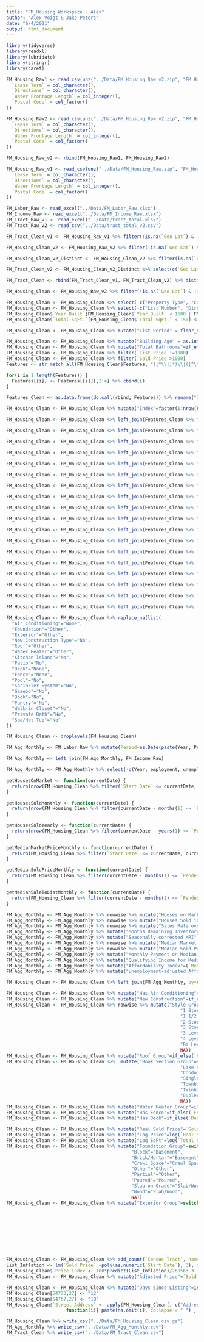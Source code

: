 ```yaml
---
title: "FM_Housing Workspace - Alex"
author: "Alex Voigt & Jake Peters"
date: "6/4/2021"
output: html_document
---
```


```r
library(tidyverse)
library(readxl)
library(lubridate)
library(stringr)
library(caret)
```

```r
FM_Housing_Raw1 <- read_csv(unz("../Data/FM_Housing_Raw_v2.zip", "FM_Housing_raw_1.csv"), col_types = cols(
  `Lease Term` = col_character(),
  `Directions` = col_character(),
  `Water Frontage Length` = col_integer(),
  `Postal Code` = col_factor()
))

FM_Housing_Raw2 <- read_csv(unz("../Data/FM_Housing_Raw_v2.zip", "FM_Housing_raw_2.csv"), col_types = cols(
  `Lease Term` = col_character(),
  `Directions` = col_character(),
  `Water Frontage Length` = col_integer(),
  `Postal Code` = col_factor()
))

FM_Housing_Raw_v2 <- rbind(FM_Housing_Raw1, FM_Housing_Raw2)

FM_Housing_Raw_v1 <- read_csv(unz("../Data/FM_Housing_Raw.zip", "FM_Housing_Raw.csv"), col_types = cols(
  `Lease Term` = col_character(),
  `Directions` = col_character(),
  `Water Frontage Length` = col_integer(),
  `Postal Code` = col_factor()
))
```


```r
FM_Labor_Raw <- read_excel("../Data/FM_Labor_Raw.xlsx")
FM_Income_Raw <- read_excel("../Data/FM_Income_Raw.xlsx")
FM_Tract_Raw_v1 <- read_excel("../Data/tract_total.xlsx")
FM_Tract_Raw_v2 <- read_csv("../Data/tract_total_v2.csv")
```

```r
FM_Tract_Clean_v1 <- FM_Housing_Raw_v1 %>% filter(!is.na(`Geo Lat`) & !is.na(`Geo Lon`)) %>% cbind("Census Tract"=FM_Tract_Raw_v1$tractvec) %>% select(c(`Geo Lat`, `Geo Lon`, `Census Tract`)) %>% distinct(.keep_all=TRUE)

FM_Housing_Clean_v2 <- FM_Housing_Raw_v2 %>% filter(!is.na(`Geo Lat`) & !is.na(`Geo Lon`)) %>% left_join(FM_Tract_Clean_v1)

FM_Housing_Clean_v2_Distinct <- FM_Housing_Clean_v2 %>% filter(is.na(`Census Tract`))

FM_Tract_Clean_v2 <- FM_Housing_Clean_v2_Distinct %>% select(c(`Geo Lat`, `Geo Lon`)) %>% cbind("Census Tract"=FM_Tract_Raw_v2$tractvec) %>% select(c(`Geo Lat`, `Geo Lon`, `Census Tract`)) %>% distinct(.keep_all=TRUE)

FM_Tract_Clean <- rbind(FM_Tract_Clean_v1, FM_Tract_Clean_v2) %>% distinct(.keep_all=TRUE)

FM_Housing_Clean <- FM_Housing_Raw_v2 %>% filter(!is.na(`Geo Lat`) & !is.na(`Geo Lon`)) %>% left_join(FM_Tract_Clean)

FM_Housing_Clean <- FM_Housing_Clean %>% select(-c("Property Type", "Card Format")) #All properties are Residential for both Property Type and Card Format variables
FM_Housing_Clean <- FM_Housing_Clean %>% select(-c("List Number", "Directions")) #Arbitrary values not useful for data mining
FM_Housing_Clean$`Year Built`[FM_Housing_Clean$`Year Built` < 1600 | FM_Housing_Clean$`Year Built` > 2021] <- NA
FM_Housing_Clean$`Total SqFt.`[FM_Housing_Clean$`Total SqFt.` < 150] <- NA

FM_Housing_Clean <- FM_Housing_Clean %>% mutate("List Period" = floor_date(`Start Date`, "month"))

FM_Housing_Clean <- FM_Housing_Clean %>% mutate("Building Age" = as.integer(format(`Start Date`, "%Y")) - `Year Built`)
FM_Housing_Clean <- FM_Housing_Clean %>% mutate("Total Bathrooms"=if_else(`Total Bathrooms`==34, 0.75, `Total Bathrooms`))
FM_Housing_Clean <- FM_Housing_Clean %>% filter(`List Price`!=1000)
FM_Housing_Clean <- FM_Housing_Clean %>% filter(`Sold Price`>1000)
Features <- str_match_all(FM_Housing_Clean$Features, "([^\\|]*)\\|([^\\|]*)\\|([^;]*);")

for(i in 1:length(Features)) {
  Features[[i]] <- Features[[i]][,2:4] %>% cbind(i)
}

Features_Clean <- as.data.frame(do.call(rbind, Features)) %>% rename("Index" = i)

FM_Housing_Clean <- FM_Housing_Clean %>% mutate("Index"=factor(1:nrow(FM_Housing_Clean)))

FM_Housing_Clean <- FM_Housing_Clean %>% left_join(Features_Clean %>% filter(V1=="Air Conditioning") %>% select("Index", V2)) %>% rename("Air Conditioning"=V2) %>% distinct(Index, .keep_all=TRUE)

FM_Housing_Clean <- FM_Housing_Clean %>% left_join(Features_Clean %>% filter(V1=="Foundation") %>% select("Index", V2)) %>% rename("Foundation"=V2) %>% distinct(Index, .keep_all=TRUE)

FM_Housing_Clean <- FM_Housing_Clean %>% left_join(Features_Clean %>% filter(V1=="Exterior") %>% select("Index", V2)) %>% rename("Exterior"=V2) %>% distinct(Index, .keep_all=TRUE)

FM_Housing_Clean <- FM_Housing_Clean %>% left_join(Features_Clean %>% filter(V2=="New Construction") %>% select("Index", V3)) %>% rename("New Construction Type"=V3) %>% distinct(Index, .keep_all=TRUE)

FM_Housing_Clean <- FM_Housing_Clean %>% left_join(Features_Clean %>% filter(V1=="Roof") %>% select("Index", V2)) %>% rename("Roof"=V2) %>% distinct(Index, .keep_all=TRUE)

FM_Housing_Clean <- FM_Housing_Clean %>% left_join(Features_Clean %>% filter(V1=="Water Heater") %>% select("Index", V2)) %>% rename("Water Heater"=V2) %>% distinct(Index, .keep_all=TRUE) 

FM_Housing_Clean <- FM_Housing_Clean %>% left_join(Features_Clean %>% filter(V2=="Kitchen Island") %>% select("Index", V3)) %>% rename("Kitchen Island"=V3) %>% distinct(Index, .keep_all=TRUE)

FM_Housing_Clean <- FM_Housing_Clean %>% left_join(Features_Clean %>% filter(V2=="Patio") %>% select("Index", V3)) %>% rename("Patio"=V3) %>% distinct(Index, .keep_all=TRUE)

FM_Housing_Clean <- FM_Housing_Clean %>% left_join(Features_Clean %>% filter(V2=="Wood Deck"|V2=="Maint. Free Deck") %>% select("Index", V2)) %>% rename("Deck"=V2) %>% distinct(Index, .keep_all=TRUE)

FM_Housing_Clean <- FM_Housing_Clean %>% left_join(Features_Clean %>% filter(V2=="Fenced Partial"|V2=="Fenced Full") %>% select("Index", V2)) %>% rename("Fence"=V2) %>% distinct(Index, .keep_all=TRUE)

FM_Housing_Clean <- FM_Housing_Clean %>% left_join(Features_Clean %>% filter(V2=="Pool") %>% select("Index", V3)) %>% rename("Pool"=V3) %>% distinct(Index, .keep_all=TRUE)

FM_Housing_Clean <- FM_Housing_Clean %>% left_join(Features_Clean %>% filter(V2=="Spa/Hot Tub") %>% select("Index", V3)) %>% rename("Spa/Hot Tub"=V3) %>% distinct(Index, .keep_all=TRUE)

FM_Housing_Clean <- FM_Housing_Clean %>% left_join(Features_Clean %>% filter(V2=="Sprinkler System") %>% select("Index", V3)) %>% rename("Sprinkler System"=V3) %>% distinct(Index, .keep_all=TRUE)

FM_Housing_Clean <- FM_Housing_Clean %>% left_join(Features_Clean %>% filter(V2=="Gazebo") %>% select("Index", V3)) %>% rename("Gazebo"=V3) %>% distinct(Index, .keep_all=TRUE)

FM_Housing_Clean <- FM_Housing_Clean %>% left_join(Features_Clean %>% filter(V2=="Dock") %>% select("Index", V3)) %>% rename("Dock"=V3) %>% distinct(Index, .keep_all=TRUE)

FM_Housing_Clean <- FM_Housing_Clean %>% left_join(Features_Clean %>% filter(V2=="Pantry") %>% select("Index", V3)) %>% rename("Pantry"=V3) %>% distinct(Index, .keep_all=TRUE)

FM_Housing_Clean <- FM_Housing_Clean %>% left_join(Features_Clean %>% filter(V2=="Walk-in Closet") %>% select("Index", V3)) %>% rename("Walk-in Closet"=V3) %>% distinct(Index, .keep_all=TRUE)

FM_Housing_Clean <- FM_Housing_Clean %>% left_join(Features_Clean %>% filter(V2=="Private Bath") %>% select("Index", V3)) %>% rename("Private Bath"=V3) %>% distinct(Index, .keep_all=TRUE)

FM_Housing_Clean <- FM_Housing_Clean %>% replace_na(list(
  "Air Conditioning"="None",
  "Foundation"="Other",
  "Exterior"="Other",
  "New Construction Type"="No",
  "Roof"="Other",
  "Water Heater"="Other",
  "Kitchen Island"="No",
  "Patio"="No",
  "Deck"="None",
  "Fence"="None",
  "Pool"="No",
  "Sprinkler System"="No",
  "Gazebo"="No",
  "Dock"="No",
  "Pantry"="No",
  "Walk-in Closet"="No",
  "Private Bath"="No",
  "Spa/Hot Tub"="No"
))

FM_Housing_Clean <- droplevels(FM_Housing_Clean)

FM_Agg_Monthly <- FM_Labor_Raw %>% mutate(Period=as.Date(paste(Year, Period, "01", sep="-"), "%Y-%b-%d"))

FM_Agg_Monthly <- left_join(FM_Agg_Monthly, FM_Income_Raw)

FM_Agg_Monthly <- FM_Agg_Monthly %>% select(-c(Year, employment, unemployment)) %>% mutate_at(vars(`labor force`,`unemployment rate`), parse_number)

getHousesOnMarket <- function(currentDate) {
  return(nrow(FM_Housing_Clean %>% filter(`Start Date` <= currentDate, currentDate <= `Pended Date`)))
}

getHousesSoldMonthly <- function(currentDate) {
  return(nrow(FM_Housing_Clean %>% filter(currentDate - months(1) <= `Pended Date`, `Pended Date` <= currentDate)))
}

getHousesSoldYearly <- function(currentDate) {
  return(nrow(FM_Housing_Clean %>% filter(currentDate - years(1) <= `Pended Date`, `Pended Date` <= currentDate)))
}

getMedianMarketPriceMonthly <- function(currentDate) {
  return(FM_Housing_Clean %>% filter(`Start Date` <= currentDate, currentDate - months(1) <= `Pended Date`) %>% pull(`List Price`) %>% median())
}

getMedianSoldPriceMonthly <- function(currentDate) {
  return(FM_Housing_Clean %>% filter(currentDate - months(1) <= `Pended Date`, `Pended Date` <= currentDate) %>% pull(`Sold Price`) %>% median())
}

getMedianSaleToListMonthly <- function(currentDate) {
  return(FM_Housing_Clean %>% filter(currentDate - months(1) <= `Pended Date`, `Pended Date` <= currentDate) %>% pull(`Sale to List Ratio`) %>% mean())
}

FM_Agg_Monthly <- FM_Agg_Monthly %>% rowwise %>% mutate("Houses on Market" = if_else(`Period` >= as.Date("2001-01-01"), getHousesOnMarket(Period), as.integer(500)))
FM_Agg_Monthly <- FM_Agg_Monthly %>% rowwise %>% mutate("Houses Sold in Period" = if_else(`Period` >= as.Date("2001-01-01"), getHousesSoldMonthly(Period), as.integer(200)))
FM_Agg_Monthly <- FM_Agg_Monthly %>% rowwise %>% mutate("Sales Rate over past Year" = if_else(`Period` >= as.Date("2002-01-01"), getHousesSoldYearly(Period)/12, 200))
FM_Agg_Monthly <- FM_Agg_Monthly %>% mutate("Months Remaining Inventory" = `Houses on Market` / `Houses Sold in Period`)
FM_Agg_Monthly <- FM_Agg_Monthly %>% mutate("Seasonally-corrected MRI" = `Houses on Market` / `Sales Rate over past Year`)
FM_Agg_Monthly <- FM_Agg_Monthly %>% rowwise %>% mutate("Median Market Price in Period" = getMedianMarketPriceMonthly(Period))
FM_Agg_Monthly <- FM_Agg_Monthly %>% rowwise %>% mutate("Median Sold Price in Period" = if_else(`Period` >= as.Date("2001-01-01"), getMedianSoldPriceMonthly(Period), 100000))
FM_Agg_Monthly <- FM_Agg_Monthly %>% mutate("Monthly Payment on Median Home Sold in Period"=`Median Sold Price in Period`*.8*(0.01*`Effective Interest Rate`/12)/(1-(1/(1+0.01*`Effective Interest Rate`/12)^360)))
FM_Agg_Monthly <- FM_Agg_Monthly %>% mutate("Qualifying Income for Median Home Sold in Period"=`Monthly Payment on Median Home Sold in Period`*4*12)
FM_Agg_Monthly <- FM_Agg_Monthly %>% mutate("Affordability Index"=(`Median Income`/`Qualifying Income for Median Home Sold in Period`)*100)
FM_Agg_Monthly <- FM_Agg_Monthly %>% mutate("Unemployment-adjusted Affordability Index"=`Affordability Index`*(1-0.01*`unemployment rate`))

FM_Housing_Clean <- FM_Housing_Clean %>% left_join(FM_Agg_Monthly, by=c("List Period"="Period"))

FM_Housing_Clean <- FM_Housing_Clean %>% mutate("Has Air Conditioning"=if_else(`Air Conditioning`=="None", "No", "Yes"))
FM_Housing_Clean <- FM_Housing_Clean %>% mutate("New Construction"=if_else(`New Construction Type`=="No", "No", "Yes"))
FM_Housing_Clean <- FM_Housing_Clean %>% rowwise %>% mutate("Style Group"=switch(`Style`,
                                                                "1 Story" = "1 Story",
                                                                "1 1/2 Stor" = "1.5 Story",
                                                                "2 Story" = "2+ Story",
                                                                "3 Story" = "2+ Story",
                                                                "3 Level" = "Split Level",
                                                                "4 Level" = "Split Level",
                                                                "Bi Level" = "Bi-Level",
                                                                NA))
FM_Housing_Clean <- FM_Housing_Clean %>% mutate("Roof Group"=if_else(`Roof` %in% c("Shingle", "Architectural Shingle"), as.character(`Roof`), "Other"))
FM_Housing_Clean <- FM_Housing_Clean %>%  mutate("Book Section Group"=switch(`Book Section`,
                                                                "Lake Property"="Single Family Residence",
                                                                "Condominium" = "Condominium",
                                                                "Single Family Residence" = "Single Family Residence",
                                                                "Townhouse" = "Townhouse/Twinhome",
                                                                "Twinhomes" = "Townhouse/Twinhome",
                                                                "Duplex"="Duplex",
                                                                NA))
FM_Housing_Clean <- FM_Housing_Clean %>% mutate("Water Heater Group"=if_else(`Water Heater`=="Gas", "Gas", "Electric/Other"))
FM_Housing_Clean <- FM_Housing_Clean %>% mutate("Has Fence"=if_else(`Fence`=="None", "No", "Yes"))
FM_Housing_Clean <- FM_Housing_Clean %>% mutate("Has Deck"=if_else(`Deck`=="None", "No", "Yes"))

FM_Housing_Clean <- FM_Housing_Clean %>% mutate("Real Sold Price"=`Sold Price`*261.560/`CPI`)
FM_Housing_Clean <- FM_Housing_Clean %>% mutate("Log Price"=log(`Real Sold Price`)) %>% filter(`Real Sold Price`>0)
FM_Housing_Clean <- FM_Housing_Clean %>% mutate("Log SqFt"=log(`Total SqFt.`))
FM_Housing_Clean <- FM_Housing_Clean %>% mutate("Foundation Group"=switch(`Foundation`,
                                              "Block"="Basement",
                                              "Brick/Mortar"="Basement",
                                              "Crawl Space"="Crawl Space",
                                              "Other"="Other",
                                              "Partial"="Other",
                                              "Poured"="Poured",
                                              "Slab on Grade"="Slab/Wood",
                                              "Wood"="Slab/Wood",
                                              NA))
FM_Housing_Clean <- FM_Housing_Clean %>% mutate("Exterior Group"=switch(`Exterior`,
                                                                        "Brick"="Brick/Vinyl",
                                                                        "Hard Board"="Hardboard",
                                                                        "Metal Siding"="Metal",
                                                                        "Other"="Wood/Other",
                                                                        "Shingle/Shake"="Other",
                                                                        "Stone"="Stone/Stucco",
                                                                        "Stucco"="Stone/Stucco",
                                                                        "Vinyl Siding"="Brick/Vinyl",
                                                                        "Wood Siding"="Wood/Other"))
FM_Housing_Clean <- FM_Housing_Clean %>% add_count(`Census Tract`, name="Sales in Tract")
List_Inflation <- lm(`Sold Price` ~poly(as.numeric(`Start Date`), 3), data=FM_Housing_Clean)
FM_Housing_Clean$`Price Index`<- 100*predict(List_Inflation)/269563.3
FM_Housing_Clean <- FM_Housing_Clean %>% mutate("Adjusted Price"=`Sold Price`*100/`Price Index`)

FM_Housing_Clean <- FM_Housing_Clean %>% mutate("Days Since Listing"=interval(`Start Date`, as.Date("2021-07-07")) %>% as.duration() %>% as.numeric("days"))
FM_Housing_Clean[54773,27] <- "12"
FM_Housing_Clean[54767,27] <- "10"
FM_Housing_Clean$`Street Address` <- apply(FM_Housing_Clean[, c("Address #", "Street Name", "Street Suffix", "Street Direction Sfx", "Unit #", "City", "State/Province", "Postal Code")], 1,
                      function(i){ paste(na.omit(i), collapse = " ") })
```

```r
FM_Housing_Clean %>% write_csv("../Data/FM_Housing_Clean.csv.gz")
FM_Agg_Monthly %>% write_csv("../Data/FM_Agg_Monthly.csv")
FM_Tract_Clean %>% write_csv("../Data/FM_Tract_Clean.csv")
```

